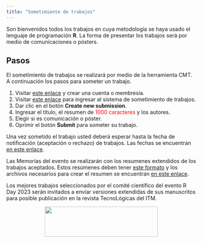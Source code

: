 ---
title: "Sometimiento de trabajos"
---

Son bienvenidos todos los trabajos en cuya metodología se haya usado el lenguaje de programación __R__. La forma de presentar los trabajos será por medio de comunicaciones o pósters.

## Pasos
El sometimiento de trabajos se realizará por medio de la herramienta CMT. A continuación los pasos para someter un trabajo.

1. Visitar [este enlace](https://cmt3.research.microsoft.com/User/Login){target="_blank"} y crear una cuenta o membresía.
1. Visitar [este enlace](https://cmt3.research.microsoft.com/RDay2023){target="_blank"} para ingresar al sistema de sometimiento de trabajos.
1. Dar clic en el botón __Create new submission__.
1. Ingresar el título, el resumen de <span style="color: red;">1000 caracteres</span> y los autores.
1. Elegir si es comunicación o póster.
1. Oprimir el botón __Submit__ para someter su trabajo.

Una vez sometido el trabajo usted deberá esperar hasta la fecha de notificación (aceptación o rechazo) de trabajos. Las fechas se encuentran [en este enlace](fechas.html).

Las Memorías del evento se realizarán con los resumenes extendidos de los trabajos aceptados. Estos resúmenes deben tener [este formato](https://rday-colombia.github.io/2023/documentos/Plantilla_trabajos_R_Day/Plantilla_trabajos_R_Day.pdf) y los archivos necesarios para crear el resumen se encuentran [en este enlace](https://rday-colombia.github.io/2023/documentos/Plantilla_trabajos_R_Day.zip).

Los mejores trabajos seleccionados por el comité científico del evento R Day 2023 serán invitados a enviar versiones extendidas de sus manuscritos para posible publicación en la revista TecnoLógicas del ITM.

<center>
<img src="imagenes/logo tecnologicas-01.png" width="300" height="80" alt="">
</center>
